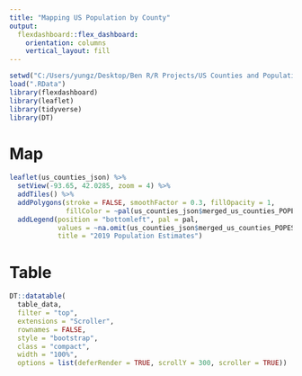 ```yaml
---
title: "Mapping US Population by County"
output: 
  flexdashboard::flex_dashboard:
    orientation: columns
    vertical_layout: fill
---
```


```r
setwd("C:/Users/yungz/Desktop/Ben R/R Projects/US Counties and Population/US Counties")
load(".RData")
library(flexdashboard)
library(leaflet)
library(tidyverse)
library(DT)
```

Map
=====================================

```r
leaflet(us_counties_json) %>%
  setView(-93.65, 42.0285, zoom = 4) %>%
  addTiles() %>%
  addPolygons(stroke = FALSE, smoothFactor = 0.3, fillOpacity = 1,
              fillColor = ~pal(us_counties_json$merged_us_counties_POPESTIMATE2019)) %>%
  addLegend(position = "bottomleft", pal = pal, 
            values = ~na.omit(us_counties_json$merged_us_counties_POPESTIMATE2019),
            title = "2019 Population Estimates")
```

Table
=====================================

```r
DT::datatable(
  table_data,
  filter = "top",
  extensions = "Scroller",
  rownames = FALSE,
  style = "bootstrap",
  class = "compact",
  width = "100%",
  options = list(deferRender = TRUE, scrollY = 300, scroller = TRUE))
```

